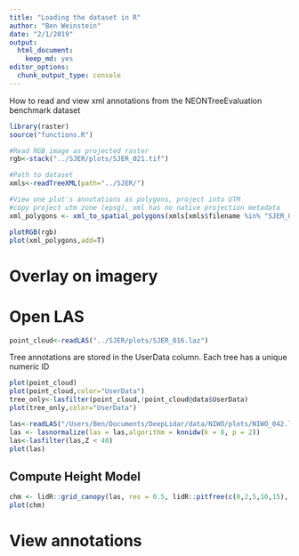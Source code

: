 ```yaml
---
title: "Loading the dataset in R"
author: "Ben Weinstein"
date: "2/1/2019"
output: 
  html_document: 
    keep_md: yes
editor_options: 
  chunk_output_type: console
---
```


How to read and view xml annotations from the NEONTreeEvaluation benchmark dataset

```r
library(raster)
source("functions.R")

#Read RGB image as projected raster
rgb<-stack("../SJER/plots/SJER_021.tif")

#Path to dataset
xmls<-readTreeXML(path="../SJER/")

#View one plot's annotations as polygons, project into UTM
#copy project utm zone (epsg), xml has no native projection metadata
xml_polygons <- xml_to_spatial_polygons(xmls[xmls$filename %in% "SJER_021.tif",],rgb)

plotRGB(rgb)
plot(xml_polygons,add=T)
```
# Overlay on imagery

# Open LAS
```r
point_cloud<-readLAS("../SJER/plots/SJER_016.laz")
```
Tree annotations are stored in the UserData column. Each tree has a unique numeric ID

```r
plot(point_cloud)
plot(point_cloud,color="UserData")
tree_only<-lasfilter(point_cloud,!point_cloud@data$UserData)
plot(tree_only,color="UserData")
```

```r
las<-readLAS("/Users/Ben/Documents/DeepLidar/data/NIWO/plots/NIWO_042.laz")
las <- lasnormalize(las = las,algorithm = knnidw(k = 8, p = 2))
las<-lasfilter(las,Z < 40)
plot(las)
```

## Compute Height Model

```r
chm <- lidR::grid_canopy(las, res = 0.5, lidR::pitfree(c(0,2,5,10,15), c(0, 1.5)))
plot(chm)

```

# View annotations
